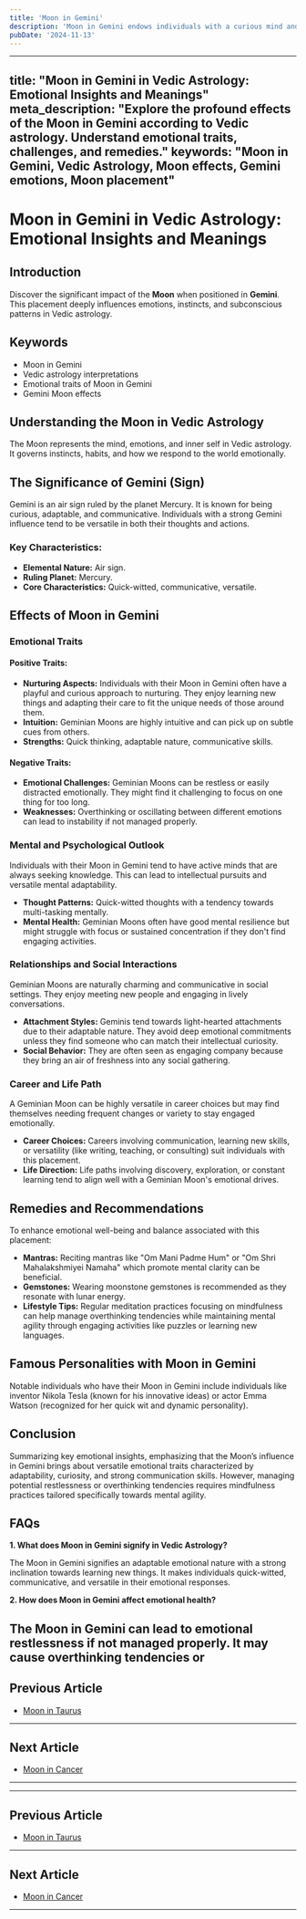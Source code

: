 ```yaml
---
title: 'Moon in Gemini'
description: 'Moon in Gemini endows individuals with a curious mind and adaptable emotions. They are communicative, sociable, and enjoy intellectual stimulation and variety in life in Vedic Astrology'
pubDate: '2024-11-13'
---
```


---
title: "Moon in Gemini in Vedic Astrology: Emotional Insights and Meanings"
meta_description: "Explore the profound effects of the Moon in Gemini according to Vedic astrology. Understand emotional traits, challenges, and remedies."
keywords: "Moon in Gemini, Vedic Astrology, Moon effects, Gemini emotions, Moon placement"
---

# Moon in Gemini in Vedic Astrology: Emotional Insights and Meanings

## Introduction

Discover the significant impact of the **Moon** when positioned in **Gemini**. This placement deeply influences emotions, instincts, and subconscious patterns in Vedic astrology.

## Keywords

- Moon in Gemini
- Vedic astrology interpretations
- Emotional traits of Moon in Gemini
- Gemini Moon effects

## Understanding the Moon in Vedic Astrology

The Moon represents the mind, emotions, and inner self in Vedic astrology. It governs instincts, habits, and how we respond to the world emotionally.

## The Significance of Gemini (Sign)

Gemini is an air sign ruled by the planet Mercury. It is known for being curious, adaptable, and communicative. Individuals with a strong Gemini influence tend to be versatile in both their thoughts and actions.

### Key Characteristics:

- **Elemental Nature:** Air sign.
- **Ruling Planet:** Mercury.
- **Core Characteristics:** Quick-witted, communicative, versatile.

## Effects of Moon in Gemini

### Emotional Traits

#### Positive Traits:
- **Nurturing Aspects:** Individuals with their Moon in Gemini often have a playful and curious approach to nurturing. They enjoy learning new things and adapting their care to fit the unique needs of those around them.
- **Intuition:** Geminian Moons are highly intuitive and can pick up on subtle cues from others.
- **Strengths:** Quick thinking, adaptable nature, communicative skills.

#### Negative Traits:
- **Emotional Challenges:** Geminian Moons can be restless or easily distracted emotionally. They might find it challenging to focus on one thing for too long.
- **Weaknesses:** Overthinking or oscillating between different emotions can lead to instability if not managed properly.

### Mental and Psychological Outlook

Individuals with their Moon in Gemini tend to have active minds that are always seeking knowledge. This can lead to intellectual pursuits and versatile mental adaptability.

- **Thought Patterns:** Quick-witted thoughts with a tendency towards multi-tasking mentally.
- **Mental Health:** Geminian Moons often have good mental resilience but might struggle with focus or sustained concentration if they don't find engaging activities.

### Relationships and Social Interactions

Geminian Moons are naturally charming and communicative in social settings. They enjoy meeting new people and engaging in lively conversations.

- **Attachment Styles:** Geminis tend towards light-hearted attachments due to their adaptable nature. They avoid deep emotional commitments unless they find someone who can match their intellectual curiosity.
- **Social Behavior:** They are often seen as engaging company because they bring an air of freshness into any social gathering.

### Career and Life Path

A Geminian Moon can be highly versatile in career choices but may find themselves needing frequent changes or variety to stay engaged emotionally.

- **Career Choices:** Careers involving communication, learning new skills, or versatility (like writing, teaching, or consulting) suit individuals with this placement.
- **Life Direction:** Life paths involving discovery, exploration, or constant learning tend to align well with a Geminian Moon's emotional drives.

## Remedies and Recommendations

To enhance emotional well-being and balance associated with this placement:

- **Mantras:** Reciting mantras like "Om Mani Padme Hum" or "Om Shri Mahalakshmiyei Namaha" which promote mental clarity can be beneficial.
- **Gemstones:** Wearing moonstone gemstones is recommended as they resonate with lunar energy.
- **Lifestyle Tips:** Regular meditation practices focusing on mindfulness can help manage overthinking tendencies while maintaining mental agility through engaging activities like puzzles or learning new languages.

## Famous Personalities with Moon in Gemini

Notable individuals who have their Moon in Gemini include individuals like inventor Nikola Tesla (known for his innovative ideas) or actor Emma Watson (recognized for her quick wit and dynamic personality).

## Conclusion

Summarizing key emotional insights, emphasizing that the Moon’s influence in Gemini brings about versatile emotional traits characterized by adaptability, curiosity, and strong communication skills. However, managing potential restlessness or overthinking tendencies requires mindfulness practices tailored specifically towards mental agility.

## FAQs

**1. What does Moon in Gemini signify in Vedic Astrology?**

The Moon in Gemini signifies an adaptable emotional nature with a strong inclination towards learning new things. It makes individuals quick-witted, communicative, and versatile in their emotional responses.

**2. How does Moon in Gemini affect emotional health?**

The Moon in Gemini can lead to emotional restlessness if not managed properly. It may cause overthinking tendencies or
---

## Previous Article
- [Moon in Taurus](/blogs-md/0802_Moon_in_Rashi/080202_Moon_in_Taurus.mdx)

---

## Next Article
- [Moon in Cancer](/blogs-md/0802_Moon_in_Rashi/080204_Moon_in_Cancer.mdx)

---
---

## Previous Article
- [Moon in Taurus](080202_Moon_in_Taurus.mdx)

---

## Next Article
- [Moon in Cancer](080204_Moon_in_Cancer.mdx)

---
